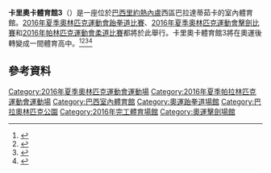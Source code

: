 {{Infobox venue
| name                   = 卡里奧卡體育館3
| native_name            = Arena Carioca 3
| native_name_lang       = pt
| logo_image             = 
| logo_caption           = 
| image                  = Arenas Cariocas (2).jpg
| image_size             = 250px
| image_alt              = 
| caption                = 體育館3位於左下
| latd                   = 
| longd                 = 
| address                = 
| location               = [[巴西|巴西]][[里約熱內盧|里約熱內盧]]巴拉達蒂茹卡<br>[[巴拉奧林匹克公園|巴拉奧林匹克公園]]
| type                   = 體育館
| opened                 = 2016
| owner                  = 里約熱內盧市
| cost                   = 
| architect              = 
| project_manager        = 
| structural engineer    = 
| services engineer      = 
| general_contractor     = 
| main_contractors       = 
| seating_type           = 
| capacity               = 10,000（奧運）
| suites                 = 
| record_attendance      = 
| dimensions             = 
| field_shape            = 
| acreage                = 
| volume                 = 
| tenants                =
| publictransit          = 
}}

'''卡里奧卡體育館3'''（{{lang-pt|Arena Carioca 3}}）是一座位於[[巴西|巴西]][[里約熱內盧|里約熱內盧]]西區巴拉達蒂茹卡的室內體育館。[[2016年夏季奧林匹克運動會跆拳道比賽|2016年夏季奧林匹克運動會跆拳道比賽]]、[[2016年夏季奧林匹克運動會擊劍比賽|2016年夏季奧林匹克運動會擊劍比賽]]和[[2016年夏季傷殘奧林匹克運動會柔道比賽|2016年帕林匹克運動會柔道比賽]]都將於此舉行。卡里奧卡體育館3將在奧運後轉變成一間體育高中。<ref>{{cite web | url=http://www.rio2016.com/en/news/introducing-carioca-arena-1-the-new-home-of-olympic-basketball | title=Introducing Carioca Arena 1… the new home of Olympic basketball | publisher=Rio 2016 | date=12 January 2016 | accessdate=8 March 2016 | archive-date=2016-03-10 | archive-url=https://web.archive.org/web/20160310171827/http://www.rio2016.com/en/news/introducing-carioca-arena-1-the-new-home-of-olympic-basketball | dead-url=no }}</ref><ref>{{cite web | url=http://app.globoesporte.globo.com/olimpiadas/instalacoes-olimpicas/arena-carioca-3.html | title=Arena Carioca 3 | work=globoesporte | accessdate=8 March 2016 | language=pt | archive-date=2016-10-17 | archive-url=https://web.archive.org/web/20161017185158/http://app.globoesporte.globo.com/olimpiadas/instalacoes-olimpicas/arena-carioca-3.html | dead-url=yes }}</ref><ref>{{cite web | url=http://www.rio2016.com/en/barra-olympic-park/carioca-arena-3 | title=Carioca Arena 3 | publisher=Rio 2016 | accessdate=8 March 2016 | archive-date=2016-04-02 | archive-url=https://web.archive.org/web/20160402114300/http://www.rio2016.com/en/barra-olympic-park/carioca-arena-3 | dead-url=no }}</ref><ref>{{cite web | url=http://www.rio2016.com/en/news/rio-2016-venue-for-taekwondo-fencing-and-paralympic-judo-unveiled-in-olympic-park | title=Rio 2016 venue for taekwondo, fencing and Paralympic judo unveiled in Olympic Park | publisher=Rio 2016 | date=6 March 2016 | accessdate=8 March 2016 | archive-date=2016-03-07 | archive-url=https://web.archive.org/web/20160307104413/http://www.rio2016.com/en/news/rio-2016-venue-for-taekwondo-fencing-and-paralympic-judo-unveiled-in-olympic-park | dead-url=no }}</ref>

== 參考資料 ==
{{Reflist}}

{{2016年夏季奧林匹克運動會比賽場館}}
{{2016年夏季帕拉林匹克運動會比賽場館}}

[[Category:2016年夏季奧林匹克運動會運動場|Category:2016年夏季奧林匹克運動會運動場]]
[[Category:2016年夏季帕拉林匹克運動會運動場|Category:2016年夏季帕拉林匹克運動會運動場]]
[[Category:巴西室內體育館|Category:巴西室內體育館]]
[[Category:奧運跆拳道場館|Category:奧運跆拳道場館]]
[[Category:巴拉奧林匹克公園|Category:巴拉奧林匹克公園]]
[[Category:2016年完工體育場館|Category:2016年完工體育場館]]
[[Category:奧運擊劍場館|Category:奧運擊劍場館]]